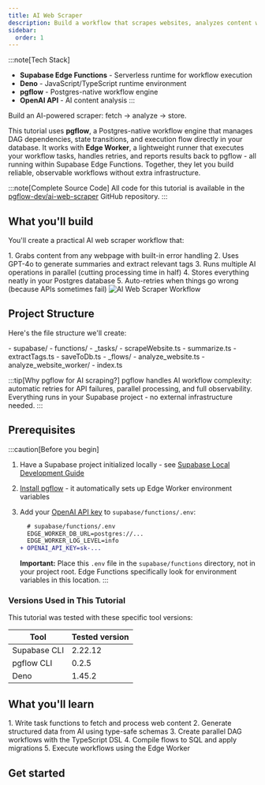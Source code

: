 ```yaml
---
title: AI Web Scraper
description: Build a workflow that scrapes websites, analyzes content with OpenAI, and saves to Postgres
sidebar:
  order: 1
---
```



:::note[Tech Stack]
- **Supabase Edge Functions** - Serverless runtime for workflow execution
- **Deno** - JavaScript/TypeScript runtime environment
- **pgflow** - Postgres-native workflow engine
- **OpenAI API** - AI content analysis
:::

Build an AI-powered scraper: fetch → analyze → store.

This tutorial uses **pgflow**, a Postgres-native workflow engine that manages DAG dependencies, state transitions, and execution flow directly in your database. It works with **Edge Worker**, a lightweight runner that executes your workflow tasks, handles retries, and reports results back to pgflow - all running within Supabase Edge Functions. Together, they let you build reliable, observable workflows without extra infrastructure.

:::note[Complete Source Code]
All code for this tutorial is available in the [pgflow-dev/ai-web-scraper](https://github.com/pgflow-dev/ai-web-scraper) GitHub repository.
:::

## What you'll build

You'll create a practical AI web scraper workflow that:

<Steps>
1. Grabs content from any webpage with built-in error handling
2. Uses GPT-4o to generate summaries and extract relevant tags
3. Runs multiple AI operations in parallel (cutting processing time in half)
4. Stores everything neatly in your Postgres database
5. Auto-retries when things go wrong (because APIs sometimes fail)
</Steps>

<img src="/analyze_website.svg" alt="AI Web Scraper Workflow" title="AI-powered web scraper workflow DAG" className="responsive-svg" />

## Project Structure

Here's the file structure we'll create:

<FileTree>
- supabase/
  - functions/
    - _tasks/
      - scrapeWebsite.ts
      - summarize.ts
      - extractTags.ts
      - saveToDb.ts
    - _flows/
      - analyze_website.ts
    - analyze_website_worker/
      - index.ts
</FileTree>

:::tip[Why pgflow for AI scraping?]
pgflow handles AI workflow complexity: automatic retries for API failures, parallel processing, and full observability.
Everything runs in your Supabase project - no external infrastructure needed.
:::

## Prerequisites

:::caution[Before you begin]

1. Have a Supabase project initialized locally - see [Supabase Local Development Guide](https://supabase.com/docs/guides/local-development)

2. [Install pgflow](/getting-started/install-pgflow/) - it automatically sets up Edge Worker environment variables

3. Add your [OpenAI API key](https://platform.openai.com/api-keys) to `supabase/functions/.env`:
   ```diff
     # supabase/functions/.env
     EDGE_WORKER_DB_URL=postgres://...
     EDGE_WORKER_LOG_LEVEL=info
   + OPENAI_API_KEY=sk-...
   ```

   **Important:** Place this `.env` file in the `supabase/functions` directory, not in your project root. Edge Functions specifically look for environment variables in this location.
:::

### Versions Used in This Tutorial

This tutorial was tested with these specific tool versions:

| Tool | Tested version |
|------|----------------|
| Supabase CLI | 2.22.12 |
| pgflow CLI | 0.2.5 |
| Deno | 1.45.2 |

## What you'll learn

<Steps>
1. Write task functions to fetch and process web content
2. Generate structured data from AI using type-safe schemas
3. Create parallel DAG workflows with the TypeScript DSL
4. Compile flows to SQL and apply migrations
5. Execute workflows using the Edge Worker
</Steps>

## Get started

<CardGrid>
  <LinkCard
    title="Part 1: Build the Backend"
    description="Create the database schema, AI tasks, and workflow"
    href="/tutorials/ai-web-scraper/backend/"
  />
</CardGrid>

<JoinCommunity />
